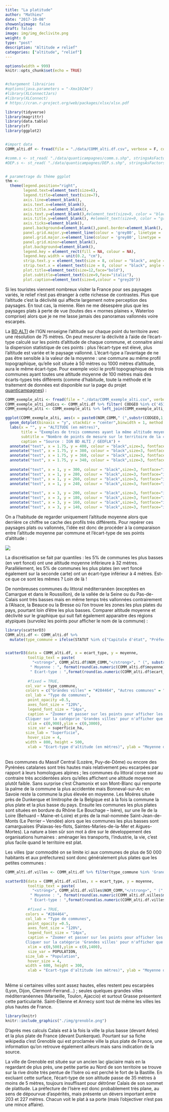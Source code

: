 ```yaml
---
title: "La platitude"
author: "Mathieu"
date: "2017-10-08"
showonlyimage: false
draft: false
image: img/img_declivite.png
weight: 0
type: "post"
description: "Altitude ≠ relief"
categories: ["altitude", "relief"]
---
```



```r
options(width = 999)
knitr::opts_chunk$set(echo = TRUE)


#chargement librairies
#options(java.parameters = "-Xmx1024m")
#library(XLConnectJars)
#library(XLConnect)
# https://cran.r-project.org/web/packages/xlsx/xlsx.pdf

library(tidyverse)
library(magrittr)
library(data.table)
library(sf)
library(ggplot2)


#import data
COMM_alti.df <- fread(file = "./data/COMM_alti.df.csv", verbose = F, colClasses = c("character","numeric","numeric","numeric","numeric","numeric","numeric","numeric","numeric","numeric","numeric","numeric","character","character","numeric","numeric"))  %>% as.data.frame()

#comm.s <- st_read( "./data/quanticampagnes/comm.s.shp", stringsAsFactors = F, quiet = T) %>% st_transform(crs = 2154)
#DEP.s <- st_read( "./data/quanticampagnes/DEP.s.shp", stringsAsFactors = F, quiet = T) %>% st_transform(crs = 2154)


# parametrage du thème ggplot
thm <- 
  theme(legend.position="right",
        legend.text=element_text(size=6),
        legend.title=element_text(size=7),
        axis.line=element_blank(),
        axis.text.x=element_blank(),
        axis.title.x=element_blank(),
        axis.text.y=element_blank(),#element_text(size=9, color = "black"),
        axis.title.y=element_blank(), #element_text(size=9, color = "grey",face="italic"),
        axis.ticks=element_blank(),
        panel.background=element_blank(),panel.border=element_blank(),
        panel.grid.major.y=element_line(colour = 'grey80', linetype = 'dotdash', size = 0.1),
        panel.grid.major.x=element_line(colour = 'grey80', linetype = 'dotdash', size = 0.1),#element_blank(),
        panel.grid.minor=element_blank(),
        plot.background=element_blank(),
        legend.key = element_rect(fill = NA, colour = NA),
        legend.key.width = unit(0.2, "cm"),
        strip.text.y = element_text(size = 8, colour = "black", angle = 0),
        strip.text.x = element_text(size = 8, colour = "black", angle = 0),
        plot.title=element_text(size=12,face="bold"),
        plot.subtitle=element_text(size=9,face="italic"),
        plot.caption=element_text(size=6,colour = "grey20")) 

```


Si les touristes viennent nombreux visiter la France pour ses paysages variés, le relief n’est pas étranger à cette richesse de contrastes. Plus que l’altitude c’est la déclivité qui affecte largement notre perception des paysages. En tout cas, la mienne. Rien ne me désespère plus que les paysages plats à perte de vue (toutes des « mornes plaines », Waterloo comprise) alors que je ne me lasse jamais des panoramas vallonnés voire escarpés.

La [BD ALTI](https://www.data.gouv.fr/fr/datasets/bd-alti-r-75-m-250-m-1-000-m/) de l’IGN renseigne l’altitude sur chaque point du territoire avec une résolution de 75 mètres. On peut mesurer la déclivité à l’aide de l’écart-type calculé sur les points d’altitude de chaque commune, et connaitre ainsi la dispersion statistique de ces points : plus l’écart-type est élevé, plus l’altitude est variée et le paysage vallonné. L’écart-type a l’avantage de ne pas être sensible à la valeur de la moyenne : une commune au même profil topographique, qu’elle soit située à 50 mètres ou 1000 mètres d’altitude, aura le même écart-type. Pour exemple voici le profil topographique de trois communes ayant toutes une altitude moyenne de 100 mètres mais des écarts-types très différents (comme d’habitude, toute la méthode et le traitement de données est disponible sur la page du projet [quanticampagnes](https://github.com/mtmx/quanticampagnes)) :


```r
COMM_exemple_alti <- fread(file = "./data/COMM_exemple_alti.csv", verbose = F, colClasses = c("numeric","character")) 
COMM_exemple_alti_indics <- COMM_alti.df %>% filter( CODGEO %in% c('45123', '2B050','76069') )
COMM_exemple_alti <- COMM_exemple_alti %>% left_join(COMM_exemple_alti_indics, by = "CODGEO")

ggplot(COMM_exemple_alti, aes(x = paste0(NOM_COMM," (",substr(CODGEO,1,2),")") , y = alti)) +
  geom_dotplot(binaxis = "y", stackdir = "center",binwidth = 1, method = "histodot", colour="grey40" ) +
  labs(x = "", y = "ALTITUDE (en mètres)",
       title = "Exemples de trois communes ayant la même altitude moyenne",
       subtitle = "Nombre de points de mesure sur le territoire de la commune",
       caption = "Source : IGN BD ALTI / GEOFLA") +
  annotate("text", x = 1.75, y = 400, colour = "black",size=3, fontface="italic", label = "Moyenne : 100 m") +
  annotate("text", x = 1.75, y = 380, colour = "black",size=3, fontface="italic", label = "Ecart-type : 107 m") + 
  annotate("text", x = 1.75, y = 360, colour = "black",size=3, fontface="italic", label = "Minimum : 0 m") +
  annotate("text", x = 1.75, y = 340, colour = "black",size=3, fontface="italic", label = "Maximum : 620 m") +
  
  annotate("text", x = 1, y = 300, colour = "black",size=3, fontface="italic", label = "Moyenne : 100 m") +
  annotate("text", x = 1, y = 280, colour = "black",size=3, fontface="italic", label = "Ecart-type : 52 m") + 
  annotate("text", x = 1, y = 260, colour = "black",size=3, fontface="italic", label = "Minimum : 3 m") +
  annotate("text", x = 1, y = 240, colour = "black",size=3, fontface="italic", label = "Maximum : 161 m") +
  
  annotate("text", x = 3, y = 200, colour = "black",size=3, fontface="italic", label = "Moyenne : 100 m") +
  annotate("text", x = 3, y = 180, colour = "black",size=3, fontface="italic", label = "Ecart-type : 1 m") + 
  annotate("text", x = 3, y = 160, colour = "black",size=3, fontface="italic", label = "Minimum : 99 m") +
  annotate("text", x = 3, y = 140, colour = "black",size=3, fontface="italic", label = "Maximum : 103 m") 
```

On a l’habitude de regarder uniquement l’altitude moyenne alors que derrière ce chiffre se cache des profils très différents. Pour repérer ces paysages plats ou vallonnés, l’idée est donc de procéder à la comparaison entre l’altitude moyenne par commune et l’écart-type de ses points d’altitude :

 
 ![](./img/carto_anim_alti.gif)


La discrétisation se fait par quantiles : les 5% de communes les plus basses (en vert foncé) ont une altitude moyenne inférieure à 32 mètres. Parallèlement, les 5% de communes les plus plates (en vert foncé également sur la seconde carte) ont un écart-type inférieur à 4 mètres. Est-ce que ce sont les mêmes ? Loin de là !

De nombreuses communes du littoral méditerranéen (exceptées en Camargue et dans le Roussillon), de la vallée de la Seine ou du Pas-de-Calais sont très basses mais en même temps très vallonnées contrairement à l’Alsace, la Beauce ou la Bresse où l’on trouve les zones les plus plates du pays, pourtant loin d’être les plus basses. Comparer altitude moyenne et déclivité sur le graphique qui suit fait également apparaitre des régions atypiques (survolez les points pour afficher le nom de la commune) :

```r
library(scatterD3)
COMM_alti.df <- COMM_alti.df %>%
  mutate(type_commune = ifelse(STATUT %in% c("Capitale d'état", "Préfecture de région","Préfecture")|POPULATION > 50000  , "Grandes villes","Autres communes"))


scatterD3(data = COMM_alti.df, x = ecart_type, y = moyenne, 
          tooltip_text = paste(
            "<strong>", COMM_alti.df$NOM_COMM,"</strong>", " (", substr(COMM_alti.df$CODGEO,1,2),") <br />",
           " Moyenne : ", format(round(as.numeric(COMM_alti.df$moyenne), 0), nsmall=0, big.mark=" "), " mètres<br />",
           " Ecart-type : ",format(round(as.numeric(COMM_alti.df$ecart_type), 0), nsmall=0, big.mark=" "), " mètres<br />"),
          
          #fixed = TRUE,
         col_var = type_commune,
         colors = c("Grandes villes" = "#284464", "Autres communes" = "#7c9cc1"),
         col_lab = "Type de communes",
          point_opacity =0.5,
          axes_font_size = "120%",
          legend_font_size = "14px",
          caption = "Zoomer et passer sur les points pour afficher les caractéristiques de chaque commune. 
         Cliquer sur la catégorie 'Grandes villes' pour n'afficher que celles-ci",
          xlim = c(0,900),ylim = c(0,3000),
          size_var = superficie_ha,
         size_lab = "Superficie",
          hover_size = 4,
         width = 800, height = 500,
          xlab = "Ecart-type d'altitude (en mètres)", ylab = "Moyenne d'altitude (en mètres)" )
```

<br /> 
Des communes du Massif Central (Lozère, Puy-de-Dôme) ou encore des Pyrénées catalanes sont très hautes mais relativement peu escarpées par rapport à leurs homologues alpines ; les communes du littoral corse sont au contraire très accidentées alors qu’elles affichent une altitude moyenne plutôt faible.
Sans surprise c’est Chamonix et son Mont-Blanc qui remporte la palme de la commune la plus accidentée mais Bonneval-sur-Arc en Savoie reste la commune la plus élevée en moyenne. Les Moëres située près de Dunkerque et limitrophe de la Belgique est à la fois la commune la plus plate et la plus basse du pays. Ensuite les communes les plus plates sont situées en bordure du Rhône (Le Bouchage – Isère), sur une île de la Loire (Behuard – Maine-et-Loire) et près de la mal-nommée Saint-Jean-de-Monts (Le Perrier – Vendée) alors que les communes les plus basses sont camarguaises (Palavas-les-flots, Saintes-Maries-de-la-Mer et Aigues-Mortes).
La nature a bien sûr son mot à dire sur le développement des organisations humaines : aménager les transports, l’industrie, la vie, c’est plus facile quand le territoire est plat.

Les villes (par commodité on se limite ici aux communes de plus de 50 000 habitants et aux préfectures) sont donc généralement plus plates que les petites communes :


```r
COMM_alti.df.villes <- COMM_alti.df %>% filter(type_commune %in% 'Grandes villes')

scatterD3(data = COMM_alti.df.villes, x = ecart_type, y = moyenne, 
          tooltip_text = paste(
            "<strong>", COMM_alti.df.villes$NOM_COMM,"</strong>", " (", substr(COMM_alti.df.villes$CODGEO,1,2),") <br />", 
           " Moyenne : ", format(round(as.numeric(COMM_alti.df.villes$moyenne), 0), nsmall=0, big.mark=" "), " mètres<br />",
           " Ecart-type : ",format(round(as.numeric(COMM_alti.df.villes$ecart_type), 0), nsmall=0, big.mark=" "), " mètres<br />"),
          
          #fixed = TRUE,
         colors = "#284464", 
         col_lab = "Type de communes",
          point_opacity =0.5,
          axes_font_size = "120%",
          legend_font_size = "14px",
          caption = "Zoomer et passer sur les points pour afficher les caractéristiques de chaque commune. 
         Cliquer sur la catégorie 'Grandes villes' pour n'afficher que celles-ci",
          xlim = c(0,500),ylim = c(0,1400),
          size_var = POPULATION,
         size_lab = "Population",
          hover_size = 4,
         width = 600, height = 300,
          xlab = "Ecart-type d'altitude (en mètres)", ylab = "Moyenne d'altitude (en mètres)" )
```

<br />
Même si certaines villes sont assez hautes, elles restent peu escarpées (Lyon, Dijon, Clermont-Ferrand…) ; seules quelques grandes villes méditerranéennes (Marseille, Toulon, Ajaccio) et surtout Grasse présentent cette particularité. Saint-Etienne et Annecy sont tout de même les villes les plus hautes de France.


```r

library(knitr)
knitr::include_graphics("./img/grenoble.png")

``` 

D’après mes calculs Calais est à la fois la ville la plus basse (devant Arles) et la plus plate de France (devant Dunkerque). Pourtant sur sa fiche wikipedia c’est Grenoble qui est proclamée ville la plus plate de France, une information qu’on retrouve également ailleurs mais sans indication de la source.

La ville de Grenoble est située sur un ancien lac glaciaire mais en la regardant de plus près, une petite partie au Nord de son territoire se trouve sur la rive droite très pentue de l’Isère où est perché le fort de la Bastille. En excluant cette surface, l’écart-type de son altitude passe de 35 mètres à moins de 5 mètres, toujours insuffisant pour détrôner Calais de son sommet de platitude. La préfecture de l’Isère est donc probablement très plane, au sens de dépourvue d’aspérités, mais présente un dévers important entre 203 et 227 mètres. Chacun voit le plat à sa porte (mais l’objectiver n’est pas une mince affaire).


